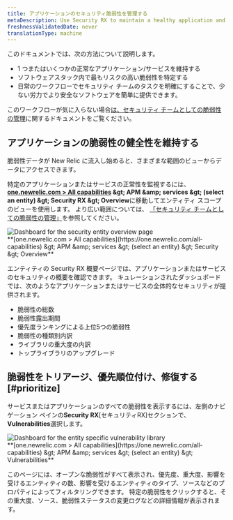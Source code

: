 ```yaml
---
title: アプリケーションのセキュリティ脆弱性を管理する
metaDescription: Use Security RX to maintain a healthy application and remediate vulnerabilities as a developer.
freshnessValidatedDate: never
translationType: machine
---
```


このドキュメントでは、次の方法について説明します。

* 1 つまたはいくつかの正常なアプリケーション/サービスを維持する
* ソフトウェアスタック内で最もリスクの高い脆弱性を特定する
* 日常のワークフローでセキュリティ チームのタスクを明確にすることで、少ない労力でより安全なソフトウェアを簡単に提供できます。

このワークフローが気に入らない場合[は、セキュリティ チームとしての脆弱性の管理](/docs/vulnerability-management/security-workflow)に関するドキュメントをご覧ください。

## アプリケーションの脆弱性の健全性を維持する

脆弱性データが New Relic に流入し始めると、さまざまな範囲のビューからデータにアクセスできます。

特定のアプリケーションまたはサービスの正常性を監視するには、 <DNT>**[one.newrelic.com &gt; All capabilities](https://one.newrelic.com/all-capabilities) &amp;gt; APM &amp;amp; services &amp;gt; (select an entity) &amp;gt; Security RX &amp;gt; Overview**</DNT>に移動してエンティティ スコープのビューを使用します。 より広い範囲については、 [「セキュリティ チームとしての脆弱性の管理」](/docs/vulnerability-management/security-workflow)を参照してください。

<img title="Entity overview" alt="Dashboard for the security entity overview page" src="/images/security_screenshot-entity_security-overview.webp" />

<figcaption>
  <DNT>
    **[one.newrelic.com &gt; All capabilities](https://one.newrelic.com/all-capabilities) &amp;gt; APM &amp;amp; services &amp;gt; (select an entity) &amp;gt; Security &amp;gt; Overview**
  </DNT>
</figcaption>

エンティティの Security RX 概要ページでは、アプリケーションまたはサービスのセキュリティの概要を確認できます。 キュレーションされたダッシュボードでは、次のようなアプリケーションまたはサービスの全体的なセキュリティが提供されます。

* 脆弱性の総数
* 脆弱性露出期間
* 優先度ランキングによる上位5つの脆弱性
* 脆弱性の種類別内訳
* ライブラリの重大度の内訳
* トップライブラリのアップグレード

## 脆弱性をトリアージ、優先順位付け、修復する [#prioritize]

サービスまたはアプリケーションのすべての脆弱性を表示するには、左側のナビゲーション ペインの**Security RX**\[セキュリティRX]セクションで、 <DNT>**Vulnerabilities**</DNT>選択します。

<img title="Vulnerability library" alt="Dashboard for the entity specific vulnerability library" src="/images/vulnLibrary.webp" />

<figcaption>
  <DNT>
    **[one.newrelic.com &gt; All capabilities](https://one.newrelic.com/all-capabilities) &amp;gt; APM &amp;amp; services &amp;gt; (select an entity) &amp;gt; Vulnerabilities**
  </DNT>
</figcaption>

このページには、オープンな脆弱性がすべて表示され、優先度、重大度、影響を受けるエンティティの数、影響を受けるエンティティのタイプ、ソースなどのプロパティによってフィルタリングできます。 特定の脆弱性をクリックすると、その重大度、ソース、脆弱性ステータスの変更ログなどの詳細情報が表示されます。